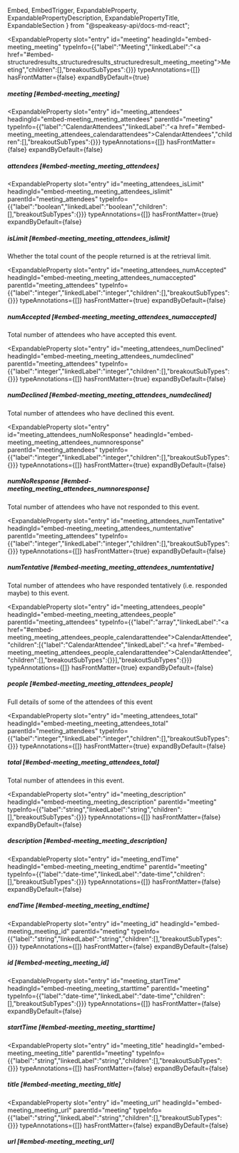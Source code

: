   Embed,
  EmbedTrigger,
  ExpandableProperty,
  ExpandablePropertyDescription,
  ExpandablePropertyTitle,
  ExpandableSection
} from "@speakeasy-api/docs-md-react";

<ExpandableSection>

<ExpandableProperty
  slot="entry"
  id="meeting"
  headingId="embed-meeting_meeting"
  typeInfo={{"label":"Meeting","linkedLabel":"<a href=\"#embed-structuredresults_structuredresults_structuredresult_meeting_meeting\">Meeting</a>","children":[],"breakoutSubTypes":{}}}
  typeAnnotations={[]}
  hasFrontMatter={false}
  expandByDefault={true}
>

<ExpandablePropertyTitle slot="title">

##### meeting [#embed-meeting_meeting]

</ExpandablePropertyTitle>

</ExpandableProperty>

<ExpandableProperty
  slot="entry"
  id="meeting_attendees"
  headingId="embed-meeting_meeting_attendees"
  parentId="meeting"
  typeInfo={{"label":"CalendarAttendees","linkedLabel":"<a href=\"#embed-meeting_meeting_attendees_calendarattendees\">CalendarAttendees</a>","children":[],"breakoutSubTypes":{}}}
  typeAnnotations={[]}
  hasFrontMatter={false}
  expandByDefault={false}
>

<ExpandablePropertyTitle slot="title">

##### attendees [#embed-meeting_meeting_attendees]

</ExpandablePropertyTitle>

</ExpandableProperty>

<ExpandableProperty
  slot="entry"
  id="meeting_attendees_isLimit"
  headingId="embed-meeting_meeting_attendees_islimit"
  parentId="meeting_attendees"
  typeInfo={{"label":"boolean","linkedLabel":"boolean","children":[],"breakoutSubTypes":{}}}
  typeAnnotations={[]}
  hasFrontMatter={true}
  expandByDefault={false}
>

<ExpandablePropertyTitle slot="title">

##### isLimit [#embed-meeting_meeting_attendees_islimit]

</ExpandablePropertyTitle>

<ExpandablePropertyDescription slot="description">

Whether the total count of the people returned is at the retrieval limit.

</ExpandablePropertyDescription>

</ExpandableProperty>

<ExpandableProperty
  slot="entry"
  id="meeting_attendees_numAccepted"
  headingId="embed-meeting_meeting_attendees_numaccepted"
  parentId="meeting_attendees"
  typeInfo={{"label":"integer","linkedLabel":"integer","children":[],"breakoutSubTypes":{}}}
  typeAnnotations={[]}
  hasFrontMatter={true}
  expandByDefault={false}
>

<ExpandablePropertyTitle slot="title">

##### numAccepted [#embed-meeting_meeting_attendees_numaccepted]

</ExpandablePropertyTitle>

<ExpandablePropertyDescription slot="description">

Total number of attendees who have accepted this event.

</ExpandablePropertyDescription>

</ExpandableProperty>

<ExpandableProperty
  slot="entry"
  id="meeting_attendees_numDeclined"
  headingId="embed-meeting_meeting_attendees_numdeclined"
  parentId="meeting_attendees"
  typeInfo={{"label":"integer","linkedLabel":"integer","children":[],"breakoutSubTypes":{}}}
  typeAnnotations={[]}
  hasFrontMatter={true}
  expandByDefault={false}
>

<ExpandablePropertyTitle slot="title">

##### numDeclined [#embed-meeting_meeting_attendees_numdeclined]

</ExpandablePropertyTitle>

<ExpandablePropertyDescription slot="description">

Total number of attendees who have declined this event.

</ExpandablePropertyDescription>

</ExpandableProperty>

<ExpandableProperty
  slot="entry"
  id="meeting_attendees_numNoResponse"
  headingId="embed-meeting_meeting_attendees_numnoresponse"
  parentId="meeting_attendees"
  typeInfo={{"label":"integer","linkedLabel":"integer","children":[],"breakoutSubTypes":{}}}
  typeAnnotations={[]}
  hasFrontMatter={true}
  expandByDefault={false}
>

<ExpandablePropertyTitle slot="title">

##### numNoResponse [#embed-meeting_meeting_attendees_numnoresponse]

</ExpandablePropertyTitle>

<ExpandablePropertyDescription slot="description">

Total number of attendees who have not responded to this event.

</ExpandablePropertyDescription>

</ExpandableProperty>

<ExpandableProperty
  slot="entry"
  id="meeting_attendees_numTentative"
  headingId="embed-meeting_meeting_attendees_numtentative"
  parentId="meeting_attendees"
  typeInfo={{"label":"integer","linkedLabel":"integer","children":[],"breakoutSubTypes":{}}}
  typeAnnotations={[]}
  hasFrontMatter={true}
  expandByDefault={false}
>

<ExpandablePropertyTitle slot="title">

##### numTentative [#embed-meeting_meeting_attendees_numtentative]

</ExpandablePropertyTitle>

<ExpandablePropertyDescription slot="description">

Total number of attendees who have responded tentatively (i.e. responded maybe) to this event.

</ExpandablePropertyDescription>

</ExpandableProperty>

<ExpandableProperty
  slot="entry"
  id="meeting_attendees_people"
  headingId="embed-meeting_meeting_attendees_people"
  parentId="meeting_attendees"
  typeInfo={{"label":"array","linkedLabel":"<a href=\"#embed-meeting_meeting_attendees_people_calendarattendee\">CalendarAttendee</a>","children":[{"label":"CalendarAttendee","linkedLabel":"<a href=\"#embed-meeting_meeting_attendees_people_calendarattendee\">CalendarAttendee</a>","children":[],"breakoutSubTypes":{}}],"breakoutSubTypes":{}}}
  typeAnnotations={[]}
  hasFrontMatter={true}
  expandByDefault={false}
>

<ExpandablePropertyTitle slot="title">

##### people [#embed-meeting_meeting_attendees_people]

</ExpandablePropertyTitle>

<ExpandablePropertyDescription slot="description">

Full details of some of the attendees of this event

</ExpandablePropertyDescription>

<Embed slot="embed">

<EmbedTrigger slot="trigger" embedTitle="people" triggerText="View people details">

<Embedpeople />

</EmbedTrigger>

</Embed>

</ExpandableProperty>

<ExpandableProperty
  slot="entry"
  id="meeting_attendees_total"
  headingId="embed-meeting_meeting_attendees_total"
  parentId="meeting_attendees"
  typeInfo={{"label":"integer","linkedLabel":"integer","children":[],"breakoutSubTypes":{}}}
  typeAnnotations={[]}
  hasFrontMatter={true}
  expandByDefault={false}
>

<ExpandablePropertyTitle slot="title">

##### total [#embed-meeting_meeting_attendees_total]

</ExpandablePropertyTitle>

<ExpandablePropertyDescription slot="description">

Total number of attendees in this event.

</ExpandablePropertyDescription>

</ExpandableProperty>

<ExpandableProperty
  slot="entry"
  id="meeting_description"
  headingId="embed-meeting_meeting_description"
  parentId="meeting"
  typeInfo={{"label":"string","linkedLabel":"string","children":[],"breakoutSubTypes":{}}}
  typeAnnotations={[]}
  hasFrontMatter={false}
  expandByDefault={false}
>

<ExpandablePropertyTitle slot="title">

##### description [#embed-meeting_meeting_description]

</ExpandablePropertyTitle>

</ExpandableProperty>

<ExpandableProperty
  slot="entry"
  id="meeting_endTime"
  headingId="embed-meeting_meeting_endtime"
  parentId="meeting"
  typeInfo={{"label":"date-time","linkedLabel":"date-time","children":[],"breakoutSubTypes":{}}}
  typeAnnotations={[]}
  hasFrontMatter={false}
  expandByDefault={false}
>

<ExpandablePropertyTitle slot="title">

##### endTime [#embed-meeting_meeting_endtime]

</ExpandablePropertyTitle>

</ExpandableProperty>

<ExpandableProperty
  slot="entry"
  id="meeting_id"
  headingId="embed-meeting_meeting_id"
  parentId="meeting"
  typeInfo={{"label":"string","linkedLabel":"string","children":[],"breakoutSubTypes":{}}}
  typeAnnotations={[]}
  hasFrontMatter={false}
  expandByDefault={false}
>

<ExpandablePropertyTitle slot="title">

##### id [#embed-meeting_meeting_id]

</ExpandablePropertyTitle>

</ExpandableProperty>

<ExpandableProperty
  slot="entry"
  id="meeting_startTime"
  headingId="embed-meeting_meeting_starttime"
  parentId="meeting"
  typeInfo={{"label":"date-time","linkedLabel":"date-time","children":[],"breakoutSubTypes":{}}}
  typeAnnotations={[]}
  hasFrontMatter={false}
  expandByDefault={false}
>

<ExpandablePropertyTitle slot="title">

##### startTime [#embed-meeting_meeting_starttime]

</ExpandablePropertyTitle>

</ExpandableProperty>

<ExpandableProperty
  slot="entry"
  id="meeting_title"
  headingId="embed-meeting_meeting_title"
  parentId="meeting"
  typeInfo={{"label":"string","linkedLabel":"string","children":[],"breakoutSubTypes":{}}}
  typeAnnotations={[]}
  hasFrontMatter={false}
  expandByDefault={false}
>

<ExpandablePropertyTitle slot="title">

##### title [#embed-meeting_meeting_title]

</ExpandablePropertyTitle>

</ExpandableProperty>

<ExpandableProperty
  slot="entry"
  id="meeting_url"
  headingId="embed-meeting_meeting_url"
  parentId="meeting"
  typeInfo={{"label":"string","linkedLabel":"string","children":[],"breakoutSubTypes":{}}}
  typeAnnotations={[]}
  hasFrontMatter={false}
  expandByDefault={false}
>

<ExpandablePropertyTitle slot="title">

##### url [#embed-meeting_meeting_url]

</ExpandablePropertyTitle>

</ExpandableProperty>

</ExpandableSection>